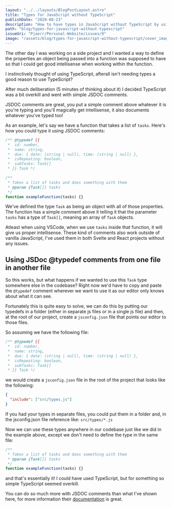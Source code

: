 ```yaml
---
layout: "../../layouts/BlogPostLayout.astro"
title: "Types for JavaScript without TypeScript"
publishDate: "2020-08-23"
description: "How to have types in JavaScript without TypeScript by using JSDOC comments - defining typedefs in a separate file and using them throughout your codebase."
path: "blog/types-for-javascript-without-typescript"
issueUri: "Pjaerr/Personal-Website/issues/9"
image: "/assets/blog/types-for-javascript-without-typescript/cover_image.jpg"
---
```


The other day I was working on a side project and I wanted a way to define the properties an object being passed into a function was supposed to have so that I could get good intellisense when working within the function.

I instinctively thought of using TypeScript, afterall isn't needing types a good reason to use TypeScript?

After much deliberation (5 minutes of thinking about it) I decided TypeScript was a bit overkill and went with simple JSDOC comments.

JSDOC comments are great, you put a simple comment above whatever it is you're typing and you'll magically get intellisense, it also documents whatever you've typed too!

As an example, let's say we have a function that takes a list of `tasks`. Here's how you could type it using JSDOC comments:

```javascript
/** @typedef {{
 *  id: number,
 *  name: string,
 *  due: { date: (string | null), time: (string | null) },
 *  isRepeating: boolean,
 *  subTasks: Task[]
 * }} Task */

/**
 * Takes a list of tasks and does something with them
 * @param {Task[]} tasks
 */
function exampleFunction(tasks) {}
```

We've defined the type `Task` as being an object with all of those properties. The function has a simple comment above it telling it that the parameter `tasks` has a type of `Task[]`, meaning an array of `Task` objects.

Atleast when using VSCode, when we use `tasks` inside that function, it will give us proper intellisense. These kind of comments also work outside of vanilla JavaScript, I've used them in both Svelte and React projects without any issues.

## Using JSDoc @typedef comments from one file in another file

So this works, but what happens if we wanted to use this `Task` type somewhere else in the codebase? Right now we'd have to copy and paste the `@typedef` comment wherever we want to use it as our editor only knows about what it can see.

Fortunately this is quite easy to solve, we can do this by putting our typedefs in a folder (either in separate js files or in a single js file) and then, at the root of our project, create a `jsconfig.json` file that points our editor to those files.

So assuming we have the following file:

```javascript:src/types.js
/** @typedef {{
 *  id: number,
 *  name: string,
 *  due: { date: (string | null), time: (string | null) },
 *  isRepeating: boolean,
 *  subTasks: Task[]
 * }} Task */
```

we would create a `jsconfig.json` file in the root of the project that looks like the following:

```json:jsconfig.json
{
  "include": ["src/types.js"]
}
```

If you had your types in separate files, you could put them in a folder and, in the jsconfig.json file reference like: `src/types/*.js`

Now we can use these types anywhere in our codebase just like we did in the example above, except we don't need to define the type in the same file:

```javascript
/**
 * Takes a list of tasks and does something with them
 * @param {Task[]} tasks
 */
function exampleFunction(tasks) {}
```

and that's essentially it! I could have used TypeScript, but for something so simple TypeScript seemed overkill.

You can do so much more with JSDOC comments than what I've shown here, for more information their [documentation](https://jsdoc.app/) is great.
